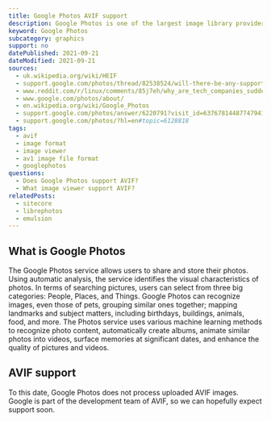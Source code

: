 ```yaml
---
title: Google Photos AVIF support
description: Google Photos is one of the largest image library providers. Find out if they support AVIF.
keyword: Google Photos
subcategory: graphics
support: no
datePublished: 2021-09-21
dateModified: 2021-09-21
sources:
  - uk.wikipedia.org/wiki/HEIF
  - support.google.com/photos/thread/82538524/will-there-be-any-support-to-deal-better-with-turning-off-the-free-photo-upload?hl=en
  - www.reddit.com/r/linux/comments/85j7eh/why_are_tech_companies_suddenly_racing_to_embrace/
  - www.google.com/photos/about/
  - en.wikipedia.org/wiki/Google_Photos
  - support.google.com/photos/answer/6220791?visit_id=637678144877479410-2741942936&rd=1
  - support.google.com/photos/?hl=en#topic=6128818
tags:
  - avif
  - image format
  - image viewer
  - av1 image file format
  - googlephotos
questions:
  - Does Google Photos support AVIF?
  - What image viewer support AVIF?
relatedPosts:
  - sitecore
  - librephotos
  - emulsion
---
```


## What is Google Photos

The Google Photos service allows users to share and store their photos. Using automatic analysis, the service identifies the visual characteristics of photos. In terms of searching pictures, users can select from three big categories: People, Places, and Things. Google Photos can recognize images, even those of pets, grouping similar ones together; mapping landmarks and subject matters, including birthdays, buildings, animals, food, and more. The Photos service uses various machine learning methods to recognize photo content, automatically create albums, animate similar photos into videos, surface memories at significant dates, and enhance the quality of pictures and videos.

## AVIF support

To this date, Google Photos does not process uploaded AVIF images. Google is part of the development team of AVIF, so we can hopefully expect support soon.

